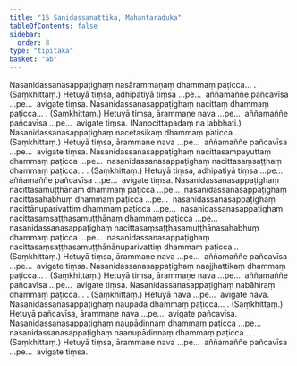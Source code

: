 ```yaml
---
title: "15 Sanidassanattika, Mahantaraduka"
tableOfContents: false
sidebar:
  order: 8
type: "tipitaka"
basket: "ab"
---
```



<DynamicBreadcrumb />

<Division number="81">

<Paragraph number="180">
Nasanidassanasappaṭighaṃ nasārammaṇaṃ dhammaṃ paṭicca… . (Saṃkhittaṃ.)
</Paragraph>

<Paragraph number="181">
Hetuyā tiṃsa, adhipatiyā tiṃsa …pe…  aññamaññe pañcavīsa …pe…  avigate tiṃsa.
</Paragraph>

</Division>
<Division number="82">

<Paragraph number="182">
Nasanidassanasappaṭighaṃ nacittaṃ dhammaṃ paṭicca… . (Saṃkhittaṃ.)
</Paragraph>

<Paragraph number="183">
Hetuyā tiṃsa, ārammaṇe nava …pe…  aññamaññe pañcavīsa …pe…  avigate tiṃsa. (Nanocittapadaṃ na labbhati.)
</Paragraph>

</Division>
<Division number="83">

<Paragraph number="184">
Nasanidassanasappaṭighaṃ nacetasikaṃ dhammaṃ paṭicca… . (Saṃkhittaṃ.)
</Paragraph>

<Paragraph number="185">
Hetuyā tiṃsa, ārammaṇe nava …pe…  aññamaññe pañcavīsa …pe…  avigate tiṃsa.
</Paragraph>

</Division>
<Division number="84">

<Paragraph number="186">
Nasanidassanasappaṭighaṃ nacittasampayuttaṃ dhammaṃ paṭicca …pe…  nasanidassanasappaṭighaṃ nacittasaṃsaṭṭhaṃ dhammaṃ paṭicca… . (Saṃkhittaṃ.)
</Paragraph>

<Paragraph number="187">
Hetuyā tiṃsa, adhipatiyā tiṃsa …pe…  aññamaññe pañcavīsa …pe…  avigate tiṃsa.
</Paragraph>

</Division>
<Division number="85">

<Paragraph number="188">
Nasanidassanasappaṭighaṃ nacittasamuṭṭhānaṃ dhammaṃ paṭicca …pe…  nasanidassanasappaṭighaṃ nacittasahabhuṃ dhammaṃ paṭicca …pe…  nasanidassanasappaṭighaṃ nacittānuparivattiṃ dhammaṃ paṭicca …pe…  nasanidassanasappaṭighaṃ nacittasaṃsaṭṭhasamuṭṭhānaṃ dhammaṃ paṭicca …pe…  nasanidassanasappaṭighaṃ nacittasaṃsaṭṭhasamuṭṭhānasahabhuṃ dhammaṃ paṭicca …pe…  nasanidassanasappaṭighaṃ nacittasaṃsaṭṭhasamuṭṭhānānuparivattiṃ dhammaṃ paṭicca… . (Saṃkhittaṃ.)
</Paragraph>

<Paragraph number="189">
Hetuyā tiṃsa, ārammaṇe nava …pe…  aññamaññe pañcavīsa …pe…  avigate tiṃsa.
</Paragraph>

</Division>
<Division number="86">

<Paragraph number="190">
Nasanidassanasappaṭighaṃ naajjhattikaṃ dhammaṃ paṭicca… . (Saṃkhittaṃ.) Hetuyā tiṃsa, ārammaṇe nava …pe…  aññamaññe pañcavīsa …pe…  avigate tiṃsa.
</Paragraph>

<Paragraph number="191">
Nasanidassanasappaṭighaṃ nabāhiraṃ dhammaṃ paṭicca… . (Saṃkhittaṃ.) Hetuyā nava …pe…  avigate nava.
</Paragraph>

</Division>
<Division number="87">

<Paragraph number="192">
Nasanidassanasappaṭighaṃ naupādā dhammaṃ paṭicca… . (Saṃkhittaṃ.)
</Paragraph>

<Paragraph number="193">
Hetuyā pañcavīsa, ārammaṇe nava …pe…  avigate pañcavīsa.
</Paragraph>

</Division>
<Division number="88">

<Paragraph number="194">
Nasanidassanasappaṭighaṃ naupādinnaṃ dhammaṃ paṭicca …pe…  nasanidassanasappaṭighaṃ naanupādinnaṃ dhammaṃ paṭicca… . (Saṃkhittaṃ.)
</Paragraph>

<Paragraph number="195">
Hetuyā tiṃsa, ārammaṇe nava …pe…  aññamaññe pañcavīsa …pe…  avigate tiṃsa.
</Paragraph>
</Division>